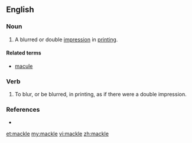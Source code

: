 ==English==

===Noun===
{{en-noun}}

# {{context|obsolete}} A blurred or double [[impression]] in [[printing]].

====Related terms====
* [[macule]]

===Verb===
{{en-verb|mackl|ed}}

# {{context|obsolete}} To blur, or be blurred, in printing, as if there were a double impression.

===References===
* {{R:Webster 1913}}

[[et:mackle]]
[[my:mackle]]
[[vi:mackle]]
[[zh:mackle]]